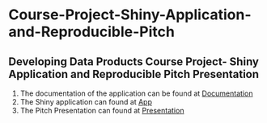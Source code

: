 # Course-Project-Shiny-Application-and-Reproducible-Pitch

## Developing Data Products Course Project-  Shiny Application and Reproducible Pitch Presentation

1. The documentation of the application can be found at [Documentation](https://kazishadidraiyan.github.io/Course-Project-Shiny-Application-and-Reproducible-Pitch/)
2. The  Shiny application can found at [App](https://vqdyap-kazi0shadid-raiyan.shinyapps.io/shiny_application)
3. The Pitch Presentation can found at [Presentation](https://rpubs.com/kazishadidraiyan/855961)
